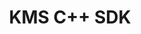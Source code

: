 ---
title: "KMS C++ SDK"
sidebarTitle: "C++"
url: "https://github.com/luxfi/kms-cpp-sdk/?tab=readme-ov-file#kms-c-sdk"
icon: "/images/sdks/languages/cpp.svg"
---